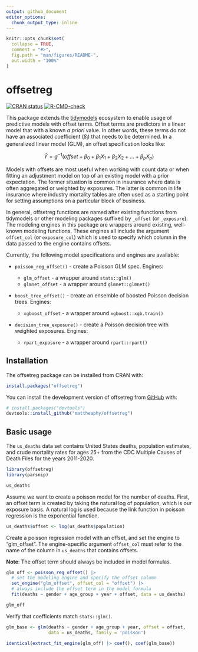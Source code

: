 ```yaml
---
output: github_document
editor_options: 
  chunk_output_type: inline
---
```


<!-- README.md is generated from README.Rmd. Please edit that file -->

```r
knitr::opts_chunk$set(
  collapse = TRUE,
  comment = "#>",
  fig.path = "man/figures/README-",
  out.width = "100%"
)
```

# offsetreg

<!-- badges: start -->
[![CRAN status](https://www.r-pkg.org/badges/version/offsetreg)](https://CRAN.R-project.org/package=offsetreg)
[![R-CMD-check](https://github.com/mattheaphy/offsetreg/actions/workflows/R-CMD-check.yaml/badge.svg)](https://github.com/mattheaphy/offsetreg/actions/workflows/R-CMD-check.yaml)
<!-- badges: end -->

This package extends the [tidymodels](https://www.tidymodels.org) ecosystem to enable usage of predictive models with offset terms. Offset terms are predictors in a linear model that with a known *a priori* value. In other words, these terms do not have an associated coefficient ($\beta_i$) that needs to be determined. In a generalized linear model (GLM), an offset specification looks like:

$$
\hat{Y} = g^{-1}(offset + \beta_0 + \beta_1X_1 + \beta_2X_2 + \ldots + \beta_pX_p)
$$

Models with offsets are most useful when working with count data or when fitting an adjustment model on top of an existing model with a prior expectation. The former situation is common in insurance where data is often aggregated or weighted by exposures. The latter is common in life insurance where industry mortality tables are often used as a starting point for setting assumptions on a particular block of business.

In general, offsetreg functions are named after existing functions from tidymodels or other modeling packages suffixed by `_offset` (or `_exposure`). The modeling engines in this package are wrappers around existing, well-known modeling functions. These engines all include the argument `offset_col` (or `exposure_col`) which is used to specify which column in the data passed to the engine contains offsets.

Currently, the following model specifications and engines are available:

- `poisson_reg_offset()` - create a Poisson GLM spec. Engines:

  - `glm_offset` - a wrapper around `stats::glm()`
  - `glmnet_offset` - a wrapper around `glmnet::glmnet()`

- `boost_tree_offset()` - create an ensemble of boosted Poisson decision trees. Engines:

  - `xgboost_offset` - a wrapper around `xgboost::xgb.train()`

- `decision_tree_exposure()` - create a Poisson decision tree with weighted exposures. Engines:

  - `rpart_exposure` - a wrapper around `rpart::rpart()`

## Installation

The offsetreg package can be installed from CRAN with:

``` r
install.packages("offsetreg")
```

You can install the development version of offsetreg from [GitHub](https://github.com/) with:

``` r
# install.packages("devtools")
devtools::install_github("mattheaphy/offsetreg")
```

## Basic usage

The `us_deaths` data set contains United States deaths, population estimates, and crude mortality rates for ages 25+ from the CDC Multiple Causes of Death Files for the years 2011-2020.

```r
library(offsetreg)
library(parsnip)

us_deaths
```

Assume we want to create a poisson model for the number of deaths. First, an offset term is created by taking the natural log of population, which is our exposure basis. A natural log is used because the link function in poisson regression is the exponential function.

```r
us_deaths$offset <- log(us_deaths$population)
```

Create a poisson regression model with an offset, and set the engine to "glm_offset". The engine-specific argument `offset_col` must refer to the name of the column in `us_deaths` that contains offsets.

**Note**: The offset term should always be included in model formulas.

```r
glm_off <- poisson_reg_offset() |>
  # set the modeling engine and specify the offset column
  set_engine("glm_offset", offset_col = "offset") |>
  # always include the offset term in the model formula
  fit(deaths ~ gender + age_group + year + offset, data = us_deaths)

glm_off
```

Verify that coefficients match `stats::glm()`.

```r
glm_base <- glm(deaths ~ gender + age_group + year, offset = offset,
                data = us_deaths, family = 'poisson')

identical(extract_fit_engine(glm_off) |> coef(), coef(glm_base))
```
